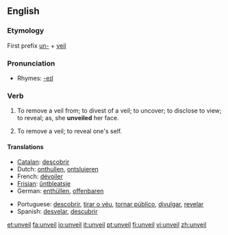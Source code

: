 ==English==

===Etymology===
First prefix [[un-]] + [[veil]]

===Pronunciation===
*Rhymes: [[Rhymes:English:-eɪl|-eɪl]]

===Verb===
{{en-verb}}

# {{transitive}} To remove a veil from; to divest of a veil; to uncover; to disclose to view; to reveal; as, she '''unveiled''' her face.
# {{intransitive}} To remove a veil; to reveal one's self.

====Translations====
{{top}}
*[[Catalan]]: [[descobrir]]
*Dutch: [[onthullen]], [[ontsluieren]]
*French: [[dévoiler]]
*[[Frisian]]: [[ûntbleatsje]]
*German: [[enthüllen]], [[offenbaren]]
{{mid}}
*Portuguese: [[descobrir]], [[tirar o véu]], [[tornar público]], [[divulgar]], [[revelar]]
*Spanish: [[desvelar]], [[descubrir]]
{{bottom}}

[[et:unveil]]
[[fa:unveil]]
[[io:unveil]]
[[it:unveil]]
[[pt:unveil]]
[[fi:unveil]]
[[vi:unveil]]
[[zh:unveil]]